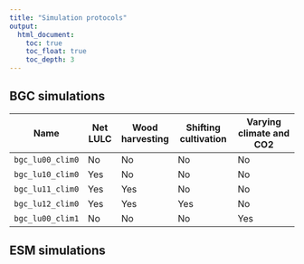 ```yaml
---
title: "Simulation protocols"
output:
  html_document:
    toc: true
    toc_float: true
    toc_depth: 3
---
```


## BGC simulations

| Name              | Net LULC    | Wood harvesting   | Shifting cultivation  | Varying climate and CO2   |
|-------------------|-------------|-------------------|-----------------------|---------------------------|
| `bgc_lu00_clim0`  | No          | No                | No                    | No                        |
| `bgc_lu10_clim0`  | Yes         | No                | No                    | No                        |
| `bgc_lu11_clim0`  | Yes         | Yes               | No                    | No                        |
| `bgc_lu12_clim0`  | Yes         | Yes               | Yes                   | No                        |
| `bgc_lu00_clim1`  | No          | No                | No                    | Yes                       |


## ESM simulations
